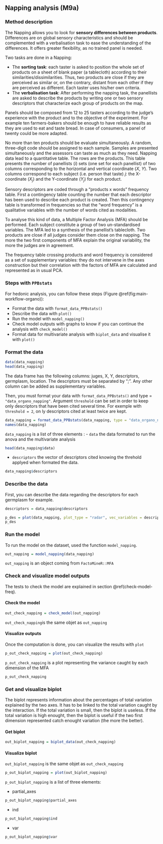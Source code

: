 ## Napping analysis (**M9a**) {#napping}


### Method description

The Napping allows you to look for **sensory differences between products**. 
Differences are on global sensory characteristics and should be complemented with a verbalisation task to ease the understanding of the differences. 
It offers greater flexibility, as no trained panel is needed.

Two tasks are done in a Napping:

- The **sorting task**: each taster is asked to position the whole set of products on a sheet of blank paper (a tablecloth) according to their similarities/dissimilarities. 
Thus, two products are close if they are perceived as similar or, on the contrary, distant from each other if they are perceived as different. 
Each taster uses his/her own criteria.
- The **verbalisation task**: After performing the napping task, the panellists are asked to describe the products by writing one or two sensory descriptors that characterize each group of products on the map.

Panels should be composed from 12 to 25 tasters according to the judge’s experience with the product and to the objective of the experiment. 
For example ten farmers-bakers should be enough to have reliable results as they are used to eat and taste bread. 
In case of consumers, a panel of twenty could be more adapted. 

No more than ten products should be evaluate simultaneously. 
A random, three-digit code should be assigned to each sample. 
Samples are presented simultaneously and the assessors can taste as much as they need.
Napping data lead to a quantitative table. 
The rows are the products. 
This table presents the number of panellists ($i$) sets (one set for each panellist) of two columns corresponding to the horizontal and vertical coordinate ($X$, $Y$). 
Two columns correspond to each subject (i.e. person that taste) $j$: the X-coordinate ($X_j$) and the Y-coordinate ($Y_j$) for each product.

Sensory descriptors are coded through a “products x words” frequency table.
First a contingency table counting the number that each descriptor has been used to describe each product is created. 
Then this contingency table is transformed in frequencies so that the “word frequency” is a qualitative variables with the number of words cited as modalities. 

To analyse this kind of data, a Multiple Factor Analysis (MFA) should be performed. 
Each subject constitute a group of two un-standardised variables. 
The MFA led to a synthesis of the panellist’s tablecloth. Two products are close if all judges consider them close on the napping. 
The more the two first components of MFA explain the original variability, the more the judges are in agreement.

The frequency table crossing products and word frequency is considered as a set of supplementary variables: they do not intervene in the axes construction but their correlation with the factors of MFA are calculated and represented as in usual PCA. 


### Steps with `PPBstats`

For hedonic analysis, you can follow these steps (Figure \@ref(fig:main-workflow-organo)):

- Format the data with `format_data_PPBstats()`
- Describe the data with `plot()`
- Run the model with `model_napping()`
- Check model outputs with graphs to know if you can continue the analysis with `check_model()`
- Format data for multivariate analysis with `biplot_data` and visualise it with `plot()`


### Format the data
```r
data(data_napping)
head(data_napping)
```

The data frame has the following columns: juges, X, Y, descriptors, germplasm, location. 
The descriptors must be separated by ";". 
Any other column can be added as supplementary variables.

Then, you must format your data with `format_data_PPBstats()` and type = `"data_organo_napping"`.
Argument `threshold` can be set in order to keep only descriptors that have been cited several time.
For exemple with `threshold = 2`, on ly descriptors cited at least twice are kept.


```r
data_napping = format_data_PPBstats(data_napping, type = "data_organo_napping", threshold = 2)
names(data_napping)
```

`data_napping` is a list of three elements : 
- `data` the data formated to run the anova and the multivariate analysis
```r
head(data_napping$data)
```
- `descriptors` the vector of descriptors cited knowing the threhold applyed when formated the data.
```r
data_napping$descriptors
```


### Describe the data
First, you can describe the data regarding the descriptors for each germplasm for example.

```r
descriptors = data_napping$descriptors

p_des = plot(data_napping, plot_type = "radar", vec_variables = descriptors, in_col = "sample")
p_des
```


### Run the model

To run the model on the dataset, used the function `model_napping`.

```r
out_napping = model_napping(data_napping)
```

`out_napping` is an object coming from `FactoMineR::MFA`


### Check and visualize model outputs

The tests to check the model are explained in section \@ref(check-model-freq).

#### Check the model
```r
out_check_napping = check_model(out_napping)
```

`out_check_napping`is the same objet as `out_napping`

#### Visualize outputs

Once the computation is done, you can visualize the results with `plot`

```r
p_out_check_napping = plot(out_check_napping)
```
`p_out_check_napping` is a plot representing the variance caught by each dimension of the MFA

```r
p_out_check_napping
```


### Get and visualize biplot

The biplot represents information about the percentages of total variation explained by the two axes.
It has to be linked to the total variation caught by the interaction.
If the total variation is small, then the biplot is useless.
If the total variation is high enought, then the biplot is useful if the two first dimension represented catch enought variation (the more the better).

#### Get biplot
```r
out_biplot_napping = biplot_data(out_check_napping)
```


#### Visualize biplot

`out_biplot_napping` is the same objet as `out_check_napping`


```r
p_out_biplot_napping = plot(out_biplot_napping)
```

`p_out_biplot_napping` is a list of three elements:

- partial_axes
```r
p_out_biplot_napping$partial_axes
```
- ind
```r
p_out_biplot_napping$ind
```
- var
```r
p_out_biplot_napping$var
```

